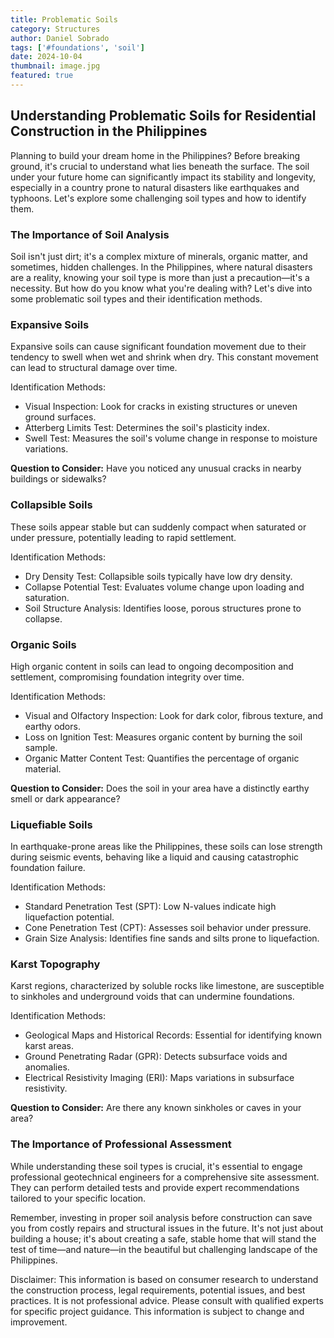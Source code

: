 ```yaml
---
title: Problematic Soils
category: Structures
author: Daniel Sobrado
tags: ['#foundations', 'soil']
date: 2024-10-04
thumbnail: image.jpg
featured: true
---
```


## Understanding Problematic Soils for Residential Construction in the Philippines

Planning to build your dream home in the Philippines? Before breaking ground, it's crucial to understand what lies beneath the surface. The soil under your future home can significantly impact its stability and longevity, especially in a country prone to natural disasters like earthquakes and typhoons. Let's explore some challenging soil types and how to identify them.

### The Importance of Soil Analysis

Soil isn't just dirt; it's a complex mixture of minerals, organic matter, and sometimes, hidden challenges. In the Philippines, where natural disasters are a reality, knowing your soil type is more than just a precaution—it's a necessity. But how do you know what you're dealing with? Let's dive into some problematic soil types and their identification methods.

### Expansive Soils

Expansive soils can cause significant foundation movement due to their tendency to swell when wet and shrink when dry. This constant movement can lead to structural damage over time.

Identification Methods:
- Visual Inspection: Look for cracks in existing structures or uneven ground surfaces.
- Atterberg Limits Test: Determines the soil's plasticity index.
- Swell Test: Measures the soil's volume change in response to moisture variations.

**Question to Consider:** Have you noticed any unusual cracks in nearby buildings or sidewalks?

### Collapsible Soils

These soils appear stable but can suddenly compact when saturated or under pressure, potentially leading to rapid settlement.

Identification Methods:
- Dry Density Test: Collapsible soils typically have low dry density.
- Collapse Potential Test: Evaluates volume change upon loading and saturation.
- Soil Structure Analysis: Identifies loose, porous structures prone to collapse.

### Organic Soils

High organic content in soils can lead to ongoing decomposition and settlement, compromising foundation integrity over time.

Identification Methods:
- Visual and Olfactory Inspection: Look for dark color, fibrous texture, and earthy odors.
- Loss on Ignition Test: Measures organic content by burning the soil sample.
- Organic Matter Content Test: Quantifies the percentage of organic material.

**Question to Consider:** Does the soil in your area have a distinctly earthy smell or dark appearance?

### Liquefiable Soils

In earthquake-prone areas like the Philippines, these soils can lose strength during seismic events, behaving like a liquid and causing catastrophic foundation failure.

Identification Methods:
- Standard Penetration Test (SPT): Low N-values indicate high liquefaction potential.
- Cone Penetration Test (CPT): Assesses soil behavior under pressure.
- Grain Size Analysis: Identifies fine sands and silts prone to liquefaction.

### Karst Topography

Karst regions, characterized by soluble rocks like limestone, are susceptible to sinkholes and underground voids that can undermine foundations.

Identification Methods:
- Geological Maps and Historical Records: Essential for identifying known karst areas.
- Ground Penetrating Radar (GPR): Detects subsurface voids and anomalies.
- Electrical Resistivity Imaging (ERI): Maps variations in subsurface resistivity.

**Question to Consider:** Are there any known sinkholes or caves in your area?

### The Importance of Professional Assessment

While understanding these soil types is crucial, it's essential to engage professional geotechnical engineers for a comprehensive site assessment. They can perform detailed tests and provide expert recommendations tailored to your specific location.

Remember, investing in proper soil analysis before construction can save you from costly repairs and structural issues in the future. It's not just about building a house; it's about creating a safe, stable home that will stand the test of time—and nature—in the beautiful but challenging landscape of the Philippines.

Disclaimer: This information is based on consumer research to understand the construction process, legal requirements, potential issues, and best practices. It is not professional advice. Please consult with qualified experts for specific project guidance. This information is subject to change and improvement.